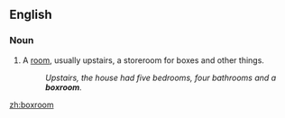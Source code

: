 ==English==

===Noun===
{{en-noun}}

# A [[room]], usually upstairs, a storeroom for boxes and other things.
#: ''Upstairs, the house had five bedrooms, four bathrooms and a '''boxroom'''.''

[[zh:boxroom]]